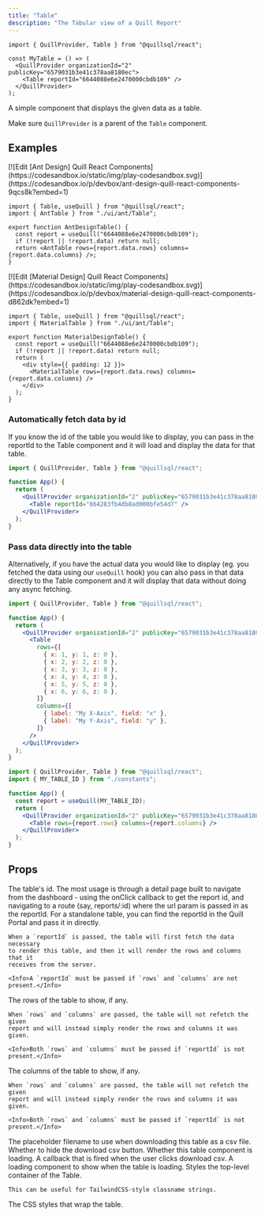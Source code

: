 ```yaml
---
title: "Table"
description: "The Tabular view of a Quill Report"
---
```


```tsx App.tsx
import { QuillProvider, Table } from "@quillsql/react";

const MyTable = () => (
  <QuillProvider organizationId="2" publicKey="6579031b3e41c378aa8180ec">
    <Table reportId="6644088e6e2470000cbdb109" />
  </QuillProvider>
);
```

A simple component that displays the given data as a table.

<Info>Make sure `QuillProvider` is a parent of the `Table` component.</Info>

## Examples

<Tabs>
  <Tab title="Ant Design">
  [![Edit [Ant Design] Quill React Components](https://codesandbox.io/static/img/play-codesandbox.svg)](https://codesandbox.io/p/devbox/ant-design-quill-react-components-9qcs8k?embed=1)

```tsx
import { Table, useQuill } from "@quillsql/react";
import { AntTable } from "./ui/ant/Table";

export function AntDesignTable() {
  const report = useQuill("6644088e6e2470000cbdb109");
  if (!report || !report.data) return null;
  return <AntTable rows={report.data.rows} columns={report.data.columns} />;
}
```

  </Tab>
  <Tab title="Material Design">
  [![Edit [Material Design] Quill React Components](https://codesandbox.io/static/img/play-codesandbox.svg)](https://codesandbox.io/p/devbox/material-design-quill-react-components-d862dk?embed=1)

```tsx
import { Table, useQuill } from "@quillsql/react";
import { MaterialTable } from "./ui/ant/Table";

export function MaterialDesignTable() {
  const report = useQuill("6644088e6e2470000cbdb109");
  if (!report || !report.data) return null;
  return (
    <div style={{ padding: 12 }}>
      <MaterialTable rows={report.data.rows} columns={report.data.columns} />
    </div>
  );
}
```

  </Tab>
</Tabs>

### Automatically fetch data by id

If you know the id of the table you would like to display, you can pass in the reportId to the Table component and it will load and display the data for that table.

```jsx
import { QuillProvider, Table } from "@quillsql/react";

function App() {
  return (
    <QuillProvider organizationId="2" publicKey="6579031b3e41c378aa8180ec">
      <Table reportId="664283fb4db8ad000bfe54d7" />
    </QuillProvider>
  );
}
```

### Pass data directly into the table

Alternatively, if you have the actual data you would like to display (eg. you fetched the data using our `useQuill` hook) you can also pass in that data directly to the Table component and it will display that data without doing any async fetching.

<CodeGroup>

```jsx Using raw data
import { QuillProvider, Table } from "@quillsql/react";

function App() {
  return (
    <QuillProvider organizationId="2" publicKey="6579031b3e41c378aa8180ec">
      <Table
        rows={[
          { x: 1, y: 1, z: 0 },
          { x: 2, y: 2, z: 0 },
          { x: 3, y: 3, z: 0 },
          { x: 4, y: 4, z: 0 },
          { x: 5, y: 5, z: 0 },
          { x: 6, y: 6, z: 0 },
        ]}
        columns={[
          { label: "My X-Axis", field: "x" },
          { label: "My Y-Axis", field: "y" },
        ]}
      />
    </QuillProvider>
  );
}
```

```jsx Using useQuill
import { QuillProvider, Table } from "@quillsql/react";
import { MY_TABLE_ID } from "./constants";

function App() {
  const report = useQuill(MY_TABLE_ID);
  return (
    <QuillProvider organizationId="2" publicKey="6579031b3e41c378aa8180ec">
      <Table rows={report.rows} columns={report.columns} />
    </QuillProvider>
  );
}
```

</CodeGroup>

## Props

<ParamField path='reportId' type='string'>
	The table's id. The most usage is through a detail page built to navigate from
	the dashboard - using the onClick callback to get the report id, and
	navigating to a route (say, reports/:id) where the url param is passed in as
	the reportId. For a standalone table, you can find the reportId in the Quill
	Portal and pass it in directly.

    When a `reportId` is passed, the table will first fetch the data necessary
    to render this table, and then it will render the rows and columns that it
    receives from the server.

    <Info>A `reportId` must be passed if `rows` and `columns` are not present.</Info>

</ParamField>

<ParamField path='rows' type='{ [key: string]: any }[]'>
	The rows of the table to show, if any.

    When `rows` and `columns` are passed, the table will not refetch the given
    report and will instead simply render the rows and columns it was given.

    <Info>Both `rows` and `columns` must be passed if `reportId` is not present.</Info>

</ParamField>

<ParamField path='columns' type='{ label: string; field: string; }[]'>
	The columns of the table to show, if any.
	
	When `rows` and `columns` are passed, the table will not refetch the given
    report and will instead simply render the rows and columns it was given.
	
	<Info>Both `rows` and `columns` must be passed if `reportId` is not present.</Info>

</ParamField>

<ParamField path="csvFilename" type="string">
  The placeholder filename to use when downloading this table as a csv file.
</ParamField>

<ParamField path="hideDownloadCSVButton" type="boolean">
  Whether to hide the download csv button.
</ParamField>

<ParamField path="isLoading" type="boolean">
  Whether this table component is loading.
</ParamField>

<ParamField path="downloadCSV" type="() => void">
  A callback that is fired when the user clicks download csv.
</ParamField>

<ParamField path="LoadingComponent" type="() => JSX.Element">
  A loading component to show when the table is loading.
</ParamField>

<ParamField path='className' type='string'>
	Styles the top-level container of the Table.

    This can be useful for TailwindCSS-style classname strings.

</ParamField>

<ParamField path="containerStyle" type="React.CSSProperties">
  The CSS styles that wrap the table.
</ParamField>
